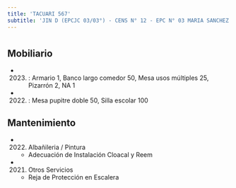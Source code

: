 ```yaml
---
title: 'TACUARI 567'
subtitle: 'JIN D (EPCJC 03/03°) - CENS N° 12 - EPC N° 03 MARIA SANCHEZ DE THOMPSON'
---
```


#


## Mobiliario

*  (2023) : Armario 1, Banco largo comedor 50, Mesa usos múltiples 25, Pizarrón 2, NA 1 

*  (2022) : Mesa pupitre doble 50, Silla escolar 100 





## Mantenimiento

*  (2022) Albañileria / Pintura 
    + Adecuación de Instalación Cloacal y Reem

*  (2021) Otros Servicios 
    + Reja de Protección en Escalera



